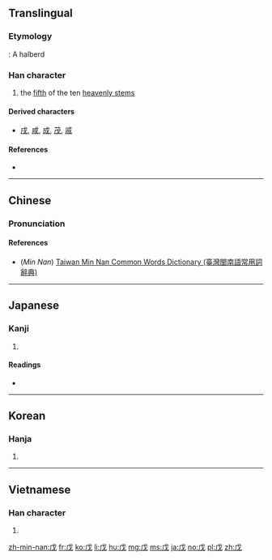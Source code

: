 {{also|戍}}
==Translingual==

===Etymology===
{{Han etyl}}
{{liushu|p}} : A halberd

===Han character===
{{Han char|rn=62|rad=戈|as=01|sn=5|four=5320<sub>0</sub>|canj=戈竹 (IH)|ids=⿰[[丿]][[戈]]}}

# the [[fifth]] of the ten [[heavenly stem]]s

====Derived characters====
* [[戌]], [[咸]], [[成]], [[茂]], [[戚]]

====References====
* {{Han ref|kx=0411.030|dkj=11532|dj=0752.070|hdz=21397.040|uh=620A|ud=25098|bh=A5B3|bd=42419}}

----

==Chinese==
{{zh-forms}}

===Pronunciation===
{{zh-pron
|m=wù
|c=mou6
|h=
|mn=bō͘
|w=
|mc=y
|oc=y
|ma=|ma2=
|cat=n
}}

====References====
*(''Min Nan'') [http://twblg.dict.edu.tw/holodict_new/result_detail.jsp?n_no=1657&curpage=1&sample=%E6%88%8A&radiobutton=1&querytarget=1&limit=20&pagenum=1&rowcount=1 Taiwan Min Nan Common Words Dictionary (臺灣閩南語常用詞辭典)]

----

==Japanese==

===Kanji===
{{ja-kanji|grade=|rs=戈01}}

# {{defn|lang=ja|sort=戈01}}

====Readings====
* {{ja-readings|on=[[ぼ]] (bo), [[ぼう]] (bō)|kun=[[つちのえ]] (tsuchinoe)}}

----

==Korean==

===Hanja===
{{ko-hanja|hangeul=무|eumhun=|rv=mu|mr=mu|y=mu}}

# {{defn|lang=ko|sort=戈01}}

----

==Vietnamese==

===Han character===
{{vi-hantu|[[mậu]], [[mồ]]|rs=戈01}}

# {{defn|lang=vi|sort=戈01}}

[[zh-min-nan:戊]]
[[fr:戊]]
[[ko:戊]]
[[li:戊]]
[[hu:戊]]
[[mg:戊]]
[[ms:戊]]
[[ja:戊]]
[[no:戊]]
[[pl:戊]]
[[zh:戊]]